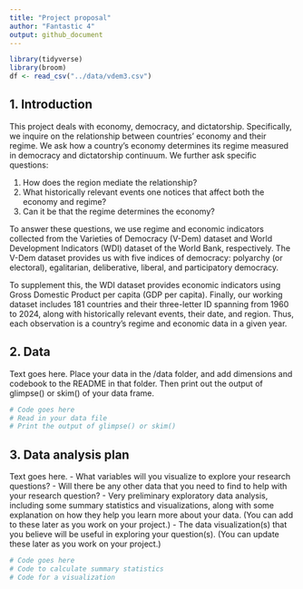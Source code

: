 ```yaml
---
title: "Project proposal"
author: "Fantastic 4"
output: github_document
---
```


```r
library(tidyverse)
library(broom)
df <- read_csv("../data/vdem3.csv")
```

## 1. Introduction

This project deals with economy, democracy, and dictatorship. Specifically, we inquire on the relationship between countries’ economy and their regime. We ask how a country’s economy determines its regime measured in democracy and dictatorship continuum. We further ask specific questions:

(1) How does the region mediate the relationship? 
(2) What historically relevant events one notices that affect both the economy and regime?
(3) Can it be that the regime determines the economy?

To answer these questions, we use regime and economic indicators collected from the Varieties of Democracy (V-Dem) dataset and World Development Indicators (WDI) dataset of the World Bank, respectively. The V-Dem dataset provides us with five indices of democracy: polyarchy (or electoral), egalitarian, deliberative, liberal, and participatory democracy. 

To supplement this, the WDI dataset provides economic indicators using Gross Domestic Product per capita (GDP per capita). Finally, our working dataset includes 181 countries and their three-letter ID spanning from 1960 to 2024, along with historically relevant events, their date, and region. Thus, each observation is a country’s regime and economic data in a given year. 

## 2. Data

Text goes here. Place your data in the /data folder, and add dimensions and codebook to the README in that folder. Then print out the output of glimpse() or skim() of your data frame.

```r
# Code goes here
# Read in your data file
# Print the output of glimpse() or skim()
```

## 3. Data analysis plan

Text goes here.
- What variables will you visualize to explore your research questions?
- Will there be any other data that you need to find to help with your research question?
- Very preliminary exploratory data analysis, including some summary statistics and visualizations, along with some explanation on how they help you learn more about your data. (You can add to these later as you work on your project.)
- The data visualization(s) that you believe will be useful in exploring your question(s). (You can update these later as you work on your project.)


```r
# Code goes here
# Code to calculate summary statistics
# Code for a visualization
```
